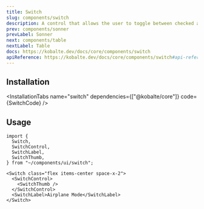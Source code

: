 ```yaml
---
title: Switch
slug: components/switch
description: A control that allows the user to toggle between checked and not checked.
prev: components/sonner
prevLabel: Sonner
next: components/table
nextLabel: Table
docs: https://kobalte.dev/docs/core/components/switch
apiReference: https://kobalte.dev/docs/core/components/switch#api-reference
---
```



<PreviewTabs demoCode={SwitchDemoCode}>
  <SwitchDemo client:only="solid-js" />
</PreviewTabs>

## Installation

<InstallationTabs
  name="switch"
  dependencies={["@kobalte/core"]}
  code={SwitchCode}
/>

## Usage

```tsx
import {
  Switch,
  SwitchControl,
  SwitchLabel,
  SwitchThumb,
} from "~/components/ui/switch";
```

```tsx
<Switch class="flex items-center space-x-2">
  <SwitchControl>
    <SwitchThumb />
  </SwitchControl>
  <SwitchLabel>Airplane Mode</SwitchLabel>
</Switch>
```
